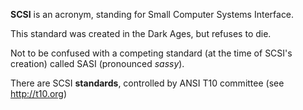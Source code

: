 '''SCSI''' is an acronym, standing for Small Computer Systems Interface.

This standard was created in the Dark Ages, but refuses to die.

Not to be confused with a competing standard (at the time of SCSI's creation) called SASI (pronounced ''sassy'').

There are SCSI '''standards''', controlled by ANSI T10 committee (see http://t10.org)